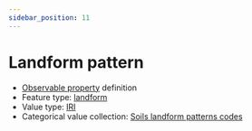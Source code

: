 ```yaml
---
sidebar_position: 11
---
```



# Landform pattern

- [Observable property](/viewers/dawe-vocabs?uri=https://linked.data.gov.au/def/test/dawe-cv/bc50c88e-13f6-454e-8d7e-f27a3ecf34f3) definition
- Feature type: [landform](http://linked.data.gov.au/def/tern-cv/2cf3ed29-440e-4a50-9bbc-5aab30df9fcd)
- Value type: [IRI](https://w3id.org/tern/ontologies/tern/IRI)
- Categorical value collection: [Soils landform patterns codes](/viewers/dawe-vocabs?uri=https://linked.data.gov.au/def/test/dawe-cv/29119f8c-aedd-49e8-b7a0-a651167de60b)

<Example protocolModule="plot-soil-description" observableProperty="https://linked.data.gov.au/def/test/dawe-cv/bc50c88e-13f6-454e-8d7e-f27a3ecf34f3" />
